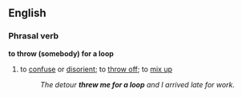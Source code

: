 ==English==
===Phrasal verb===
'''to throw (somebody) for a loop'''
#{{idiom}} to [[confuse]] or [[disorient]]; to [[throw off]]; to [[mix up]]
#:''The detour '''threw me for a loop''' and I arrived late for work.''